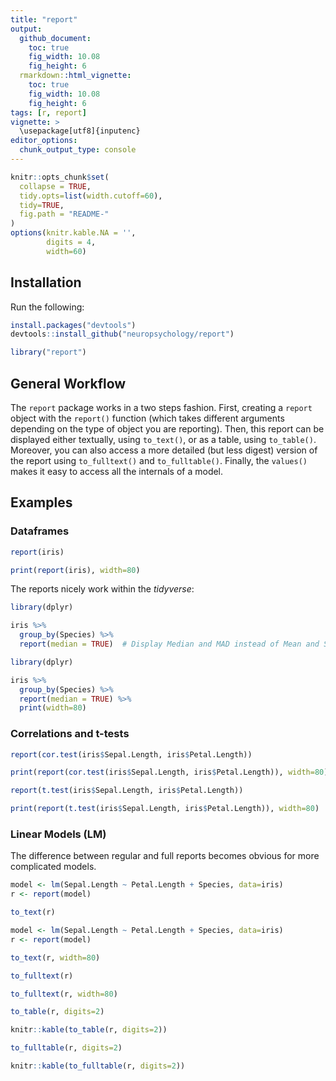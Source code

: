 ```yaml
---
title: "report"
output: 
  github_document:
    toc: true
    fig_width: 10.08
    fig_height: 6
  rmarkdown::html_vignette:
    toc: true
    fig_width: 10.08
    fig_height: 6
tags: [r, report]
vignette: >
  \usepackage[utf8]{inputenc}
editor_options: 
  chunk_output_type: console
---
```


```r
knitr::opts_chunk$set(
  collapse = TRUE,
  tidy.opts=list(width.cutoff=60),
  tidy=TRUE,
  fig.path = "README-"
)
options(knitr.kable.NA = '',
        digits = 4,
        width=60)
```


## Installation


Run the following:

```r
install.packages("devtools")
devtools::install_github("neuropsychology/report")
```
```r
library("report")
```


## General Workflow

The `report` package works in a two steps fashion. First, creating a `report` object with the `report()` function (which takes different arguments depending on the type of object you are reporting). Then, this report can be displayed either textually, using `to_text()`, or as a table, using `to_table()`. Moreover, you can also access a more detailed (but less digest) version of the report using `to_fulltext()` and `to_fulltable()`. Finally, the `values()` makes it easy to access all the internals of a model. 



## Examples


### Dataframes

```r
report(iris)
```
```r
print(report(iris), width=80)
```

The reports nicely work within the *tidyverse*:

```r
library(dplyr)

iris %>% 
  group_by(Species) %>% 
  report(median = TRUE)  # Display Median and MAD instead of Mean and SD
```
```r
library(dplyr)

iris %>% 
  group_by(Species) %>% 
  report(median = TRUE) %>% 
  print(width=80)
```

### Correlations and t-tests

```r
report(cor.test(iris$Sepal.Length, iris$Petal.Length))
```
```r
print(report(cor.test(iris$Sepal.Length, iris$Petal.Length)), width=80)
```

```r
report(t.test(iris$Sepal.Length, iris$Petal.Length))
```
```r
print(report(t.test(iris$Sepal.Length, iris$Petal.Length)), width=80)
```
### Linear Models (LM)

The difference between regular and full reports becomes obvious for more complicated models.

```r
model <- lm(Sepal.Length ~ Petal.Length + Species, data=iris)
r <- report(model)

to_text(r)
```
```r
model <- lm(Sepal.Length ~ Petal.Length + Species, data=iris) 
r <- report(model)

to_text(r, width=80)
```


```r
to_fulltext(r)
```
```r
to_fulltext(r, width=80)
```

```r
to_table(r, digits=2)
```
```r
knitr::kable(to_table(r, digits=2))
```

```r
to_fulltable(r, digits=2)
```
```r
knitr::kable(to_fulltable(r, digits=2))
```

